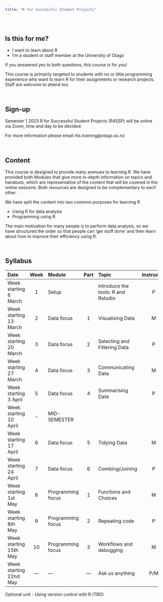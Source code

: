 ```yaml
---
title: "R for Successful Student Projects"
---
```


\

## Is this for me?

- I want to learn about R
- I'm a student or staff member at the University of Otago

If you answered yes to both questions, this course is for you!

This course is primarily targeted to students with no or little programming experience who want to learn R for their assignments or research projects. Staff are welcome to attend too.

\

## Sign-up

Semester 1 2023 R for Successful Student Projects (R4SSP) will be online via Zoom, time and day to be decided. 
<!--Please register [using this form](https://docs.google.com/forms/d/e/1FAIpQLScOCwMa1_pSZPZEJyOZ4Wp8OORPqbd_S_84QPwaHR7urDu2mA/viewform?usp=sf_link) to receive details.-->


For more information please email rtis.training@otago.ac.nz

\

## Content

This course is designed to provide many avenues to learning R. We have provided both Modules that give more in-depth information on topics and handouts, which are representative of the content that will be covered in the online sessions. Both resources are designed to be complementary to each other.

We have split the content into two common purposes for learning R

- Using R for data analysis
- Programming using R

The main motivation for many people is to perform data analysis, so we have structured the order so that people can 'get stuff done' and then learn about how to improve their efficiency using R.

\

## Syllabus

Date | Week | Module | Part | Topic | Instructor
:--|:-:|:-|:-:|:--|:--:|
Week starting 6 March | 1 | Setup | | Introduce the tools: R and Rstudio | P
Week starting 13 March | 2 | Data focus | 1 | Visualising Data | M
Week starting 20 March | 3 | Data focus | 2 | Selecting and Filtering Data | P
Week starting 27 March | 4 | Data focus | 3 | Communicating Data | M
Week starting 3 April  | 5 | Data focus | 4 | Summarising Data | P
Week starting 10 April | - | MID-SEMESTER | | |
Week starting 17 April | 6 | Data focus | 5 | Tidying Data | M
Week starting 24 April | 7 |Data focus | 6 | Combing/Joining |P
Week starting 1st May | 8 | Programming focus | 1 | Functions and Choices | M
Week starting 8th May | 9 | Programming focus | 2 | Repeating code | P
Week starting 15th May | 10 | Programming focus | 3 | Workflows and debugging | M
Week starting 22nd May | --- | --- | --- | Ask us anything | P/M

Optional unit - Using version control with R (TBD)
